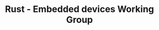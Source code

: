 ---
title: Rust - Embedded devices Working Group
sort_order: 1400
section: User
main_room: "#rust-embedded:matrix.org"
thumbnail: https://raw.githubusercontent.com/rust-embedded/wg/master/assets/logo/ewg-logo-blue-white-on-transparent-256x256.png
---